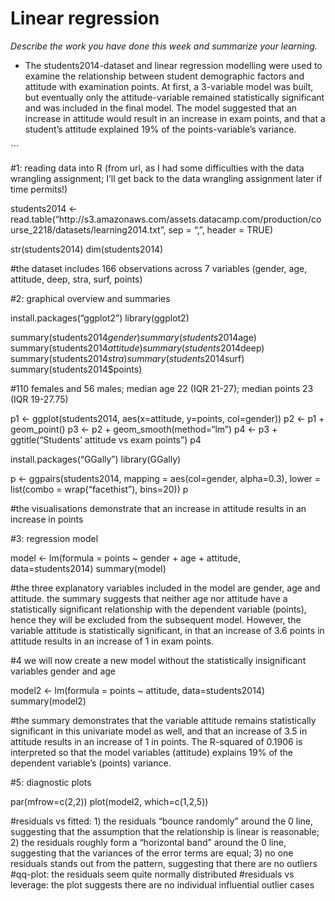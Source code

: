 # Linear regression

*Describe the work you have done this week and summarize your learning.*

- The students2014-dataset and linear regression modelling were used to examine the relationship between student demographic factors and attitude with examination points. At first, a 3-variable model was built, but eventually only the attitude-variable remained statistically significant and was included in the final model. The model suggested that an increase in attitude would result in an increase in exam points, and that a student's attitude explained 19% of the points-variable's variance.

```

#1: reading data into R (from url, as I had some difficulties with the data wrangling assignment; I'll get back to the data wrangling assignment later if time permits!)

students2014 <- read.table("http://s3.amazonaws.com/assets.datacamp.com/production/course_2218/datasets/learning2014.txt", sep = ",", header = TRUE)

str(students2014)
dim(students2014)

#the dataset includes 166 observations across 7 variables (gender, age, attitude, deep, stra, surf, points)

#2: graphical overview and summaries

install.packages("ggplot2")
library(ggplot2)

summary(students2014$gender)
summary(students2014$age)
summary(students2014$attitude)
summary(students2014$deep)
summary(students2014$stra)
summary(students2014$surf)
summary(students2014$points)

#110 females and 56 males; median age 22 (IQR 21-27); median points 23 (IQR 19-27.75)

p1 <- ggplot(students2014, aes(x=attitude, y=points, col=gender))
p2 <- p1 + geom_point()
p3 <- p2 + geom_smooth(method="lm")
p4 <- p3 + ggtitle("Students' attitude vs exam points")
p4

install.packages("GGally")
library(GGally)

p <- ggpairs(students2014, mapping = aes(col=gender, alpha=0.3), lower = list(combo = wrap("facethist"), bins=20))
p

#the visualisations demonstrate that an increase in attitude results in an increase in points

#3: regression model

model <- lm(formula = points ~ gender + age + attitude, data=students2014)
summary(model)

#the three explanatory variables included in the model are gender, age and attitude. the summary suggests that neither age nor attitude have a statistically significant relationship with the dependent variable (points), hence they will be excluded from the subsequent model. However, the variable attitude is statistically significant, in that an increase of 3.6 points in attitude results in an increase of 1 in exam points.

#4 we will now create a new model without the statistically insignificant variables gender and age

model2 <- lm(formula = points ~ attitude, data=students2014)
summary(model2)

#the summary demonstrates that the variable attitude remains statistically significant in this univariate model as well, and that an increase of 3.5 in attitude results in an increase of 1 in points. The R-squared of 0.1906 is interpreted so that the model variables (attitude) explains 19% of the dependent variable's (points) variance.

#5: diagnostic plots

par(mfrow=c(2,2))
plot(model2, which=c(1,2,5))

#residuals vs fitted: 1) the residuals "bounce randomly" around the 0 line, suggesting that the assumption that the relationship is linear is reasonable; 2) the residuals roughly form a "horizontal band" around the 0 line, suggesting that the variances of the error terms are equal; 3) no one residuals stands out from the pattern, suggesting that there are no outliers
#qq-plot: the residuals seem quite normally distributed
#residuals vs leverage: the plot suggests there are no individual influential outlier cases